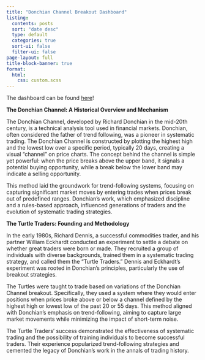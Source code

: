 ```yaml
---
title: "Donchian Channel Breakout Dashboard"
listing:
  contents: posts
  sort: "date desc"
  type: default
  categories: true
  sort-ui: false
  filter-ui: false
page-layout: full
title-block-banner: true
format: 
  html: 
    css: custom.scss
---
```


The dashboard can be found <a href="https://www.sisengai.com/Alphavantage_Dashboard/Alphavantage_Dashboard.html" target="_blank">here</a>!

**The Donchian Channel: A Historical Overview and Mechanism**

The Donchian Channel, developed by Richard Donchian in the mid-20th century, is a technical analysis tool used in financial markets. Donchian, often considered the father of trend following, was a pioneer in systematic trading. The Donchian Channel is constructed by plotting the highest high and the lowest low over a specific period, typically 20 days, creating a visual "channel" on price charts. The concept behind the channel is simple yet powerful: when the price breaks above the upper band, it signals a potential buying opportunity, while a break below the lower band may indicate a selling opportunity.

This method laid the groundwork for trend-following systems, focusing on capturing significant market moves by entering trades when prices break out of predefined ranges. Donchian's work, which emphasized discipline and a rules-based approach, influenced generations of traders and the evolution of systematic trading strategies.

**The Turtle Traders: Founding and Methodology**

In the early 1980s, Richard Dennis, a successful commodities trader, and his partner William Eckhardt conducted an experiment to settle a debate on whether great traders were born or made. They recruited a group of individuals with diverse backgrounds, trained them in a systematic trading strategy, and called them the "Turtle Traders." Dennis and Eckhardt's experiment was rooted in Donchian's principles, particularly the use of breakout strategies.

The Turtles were taught to trade based on variations of the Donchian Channel breakout. Specifically, they used a system where they would enter positions when prices broke above or below a channel defined by the highest high or lowest low of the past 20 or 55 days. This method aligned with Donchian's emphasis on trend-following, aiming to capture large market movements while minimizing the impact of short-term noise.

The Turtle Traders' success demonstrated the effectiveness of systematic trading and the possibility of training individuals to become successful traders. Their experience popularized trend-following strategies and cemented the legacy of Donchian's work in the annals of trading history.